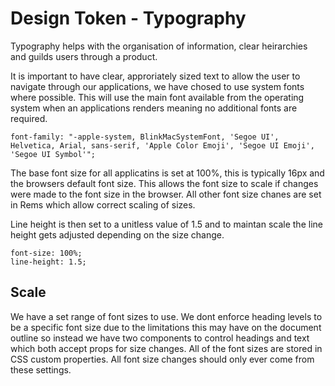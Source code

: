 
<Meta title="DESIGN TOKENS/Typography" />

# Design Token - Typography

Typography helps with the organisation of information, clear heirarchies and guilds users through a product.

It is important to have clear, approriately sized text to allow the user to navigate through our applications, we have chosed to use system fonts where possible. This will use the main font available from the operating system when an applications renders meaning no additional fonts are required.

```
font-family: "-apple-system, BlinkMacSystemFont, 'Segoe UI', Helvetica, Arial, sans-serif, 'Apple Color Emoji', 'Segoe UI Emoji', 'Segoe UI Symbol'";
```

The base font size for all applicatins is set at 100%, this is typically 16px and the browsers default font size. This allows the font size to scale if changes were made to the font size in the browser. All other font size chanes are set in Rems which allow correct scaling of sizes.

Line height is then set to a unitless value of 1.5 and to maintan scale the line height gets adjusted depending on the size change.

```
font-size: 100%;
line-height: 1.5;
```

## Scale

We have a set range of font sizes to use. We dont enforce heading levels to be a specific font size due to the limitations this may have on the document outline so instead we have two components to control headings and text which both accept props for size changes.
All of the font sizes are stored in CSS custom properties. All font size changes should only ever come from these settings.

<Preview>
  <Story name="Typography">
    <Typography />
  </Story>
</Preview>
